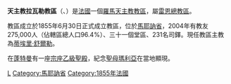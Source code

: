 {{Infobox Roman Catholic diocese
|Roman Catholic Diocese of = 天主教拉瓦勒教區
|Latin name of diocese =Dioecesis Valleguidonensis

|image =Laval Cathedral 2007 01.jpg

|caption = 聖三主教座堂
|location = [[法國|法國]]
|territory =馬耶訥省
|population= 275,000

|rite = 拉丁禮
|patron = 
|province = 雷恩
|established =1855年
|cathedral = [[聖三主教座堂_(拉瓦勒)|聖三主教座堂]]
|leadership = 主教
|website =[http://diocese-laval.cef.fr/ 官方網頁]
|教宗 = 
|metropolitan = 
|ordinary =蒂埃里·舒爾勒
|coadjutor bishop =
|emeritus = 
}}

'''天主教拉瓦勒教區'''（{{lang-la|Dioecesis Valleguidonensis}}、{{lang-fr|Diocèse de Laval}}）是[[法國|法國]]一個[[羅馬天主教|羅馬天主教]][[教區|教區]]，屬[[天主教雷恩總教區|雷恩總教區]]。

教區成立於1855年6月30日正式成立教區，位於[[馬耶訥省|馬耶訥省]]，2004年有教友275,000人（佔轄區總人口96.4%）、三十一個堂區、231名司鐸。現任教區主教為[[蒂埃里·舒爾勒|蒂埃里·舒爾勒]]。

在[[蓬特曼_(馬耶訥省)|蓬特曼]]有一座[[宗座聖殿|宗座乙級聖殿]]，紀念[[聖母瑪利亞|聖母瑪利亞]]在當地顯現。
{{法國天主教教區}}
{{Authority control}}
[[Category:法國天主教教區|L]]
[[Category:馬耶訥省|Category:馬耶訥省]]
[[Category:1855年法國|Category:1855年法國]]